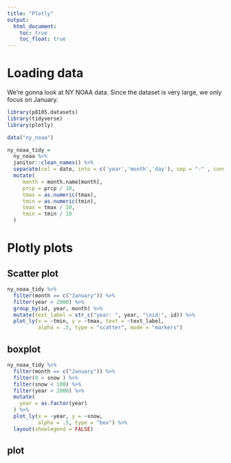 ```yaml
---
title: "Plotly"
output: 
  html_document:
    toc: true
    toc_float: true
---
```


# Loading data

We're gonna look at NY NOAA data. Since the dataset is very large, we only focus on January.

```r
library(p8105.datasets)
library(tidyverse)
library(plotly)
```


```r
data("ny_noaa")

ny_noaa_tidy =
  ny_noaa %>% 
  janitor::clean_names() %>% 
  separate(col = date, into = c('year','month','day'), sep = "-" , convert = TRUE) %>% 
  mutate(
     month = month.name[month],
     prcp = prcp / 10,
     tmax = as.numeric(tmax),
     tmin = as.numeric(tmin),
     tmax = tmax / 10,
     tmin = tmin / 10
  ) 
```

# Plotly plots

## Scatter plot
```r
ny_noaa_tidy %>% 
  filter(month == c("January")) %>% 
  filter(year > 2000) %>%
  group_by(id, year, month) %>%
  mutate(text_label = str_c("year: ", year, "\nid:", id)) %>% 
  plot_ly(x = ~tmin, y = ~tmax, text = ~text_label,
          alpha = .5, type = "scatter", mode = "markers")
```

## boxplot
```r
ny_noaa_tidy %>% 
  filter(month == c("January")) %>% 
  filter(0 < snow ) %>% 
  filter(snow < 100) %>%
  filter(year > 2000) %>% 
  mutate(
    year = as.factor(year)
  ) %>% 
  plot_ly(x = ~year, y = ~snow, 
          alpha = .5, type = "box") %>% 
  layout(showlegend = FALSE)
```

##  plot

